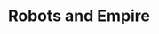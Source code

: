 ---
title: "Robots and Empire"
bookCover: "/assets/book-covers/robots-and-empire.jpg"
bookAuthor: "Isaac Asimov"
rating: 8
done: false
tags: []
summary: false
detailedNotes: false
amazonLink: ""
amazonAffiliateLink: ""
---